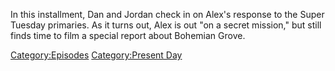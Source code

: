 {{DEFAULTSORT:
    #_EPISODE_0907:March 6, 2024
}}{{Episode
    | title           = March 6, 2024
    | caption         = Listen to this episode on [https://knowledgefight.libsyn.com/907-march-6-2024 Libsyn], View discussion on [https://reddit.com/1b9jmpl Reddit]
    | episodeNumber   = 907
    | length          = 01:07:43
    | airDate         = March 8, 2024
    | coverageDate    = March 6, 2024
    | episodeType     = [[:Category:Present Day|Present Day]]
    | appearance      = [[Andrew Tate]], [[Barack Obama]], [[George Washington]], [[Helmut Schmidt]], [[Mark Twain]], [[Donald Trump]]
    | previousEpisode = [[906: January 9, 2008]]
    | nextEpisode     = [[908: The Secret Mission]]
}}

{{Stub}}

In this installment, Dan and Jordan check in on Alex's response to the Super Tuesday primaries.  As it turns out, Alex is out "on a secret mission," but still finds time to film a special report about Bohemian Grove.

[[Category:Episodes]]
[[Category:Present Day]]
